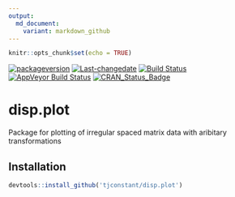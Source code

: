 ```yaml
---
output:
  md_document:
    variant: markdown_github
---
```


```r
knitr::opts_chunk$set(echo = TRUE)
```

[![packageversion](https://img.shields.io/badge/Package%20version-`r packageVersion("disp.plot")`-lightgrey.svg)](commits/master)
[![Last-changedate](https://img.shields.io/badge/last%20change-`r gsub('-', '--', Sys.Date())`-lightgrey.svg)](/commits/master)
[![Build Status](https://travis-ci.org/tjconstant/disp.plot.svg?branch=master)](https://travis-ci.org/tjconstant/disp.plot) [![AppVeyor Build Status](https://ci.appveyor.com/api/projects/status/github/tjconstant/disp.plot?branch=master&svg=true)](https://ci.appveyor.com/project/tjconstant/disp.plot) [![CRAN\_Status\_Badge](http://www.r-pkg.org/badges/version/disp.plot)](https://cran.r-project.org/package=disp.plot)



disp.plot
=========

Package for plotting of irregular spaced matrix data with aribitary transformations

Installation
-----------

```r
devtools::install_github('tjconstant/disp.plot')
```
